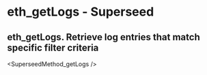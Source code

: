 # eth_getLogs  - Superseed

## eth_getLogs. Retrieve log entries that match specific filter criteria


<SuperseedMethod_getLogs />
